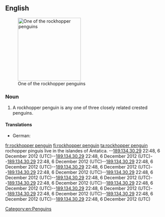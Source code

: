 ==English==
{{wikipedia}}
[[Image:Eudyptes chrysocome.jpg|200px|thumb|right|One of the rockhopper penguins]]

===Noun===
{{en-noun|head=[[rockhopper]] [[penguin]]}}

# A rockhopper penguin is any one of three closely related crested penguins.

====Translations====
{{trans-top|crested penguin}}
* German: {{t+|de|Felsenpinguin|m}}
{{trans-mid}}
{{trans-bottom}}

[[Category:en:Penguins]]

[[fr:rockhopper penguin]]
[[fi:rockhopper penguin]]
[[ta:rockhopper penguin]]
rochopper pinguis live in the islandes of Antatica.
--[[Special:Contributions/189.134.30.29|189.134.30.29]] 22:48, 6 December 2012 (UTC)--[[Special:Contributions/189.134.30.29|189.134.30.29]] 22:48, 6 December 2012 (UTC)--[[Special:Contributions/189.134.30.29|189.134.30.29]] 22:48, 6 December 2012 (UTC)--[[Special:Contributions/189.134.30.29|189.134.30.29]] 22:48, 6 December 2012 (UTC)--[[Special:Contributions/189.134.30.29|189.134.30.29]] 22:48, 6 December 2012 (UTC)--[[Special:Contributions/189.134.30.29|189.134.30.29]] 22:48, 6 December 2012 (UTC)--[[Special:Contributions/189.134.30.29|189.134.30.29]] 22:48, 6 December 2012 (UTC)--[[Special:Contributions/189.134.30.29|189.134.30.29]] 22:48, 6 December 2012 (UTC)--[[Special:Contributions/189.134.30.29|189.134.30.29]] 22:48, 6 December 2012 (UTC)--[[Special:Contributions/189.134.30.29|189.134.30.29]] 22:48, 6 December 2012 (UTC)--[[Special:Contributions/189.134.30.29|189.134.30.29]] 22:48, 6 December 2012 (UTC)--[[Special:Contributions/189.134.30.29|189.134.30.29]] 22:48, 6 December 2012 (UTC)--[[Special:Contributions/189.134.30.29|189.134.30.29]] 22:48, 6 December 2012 (UTC)--[[Special:Contributions/189.134.30.29|189.134.30.29]] 22:48, 6 December 2012 (UTC)
